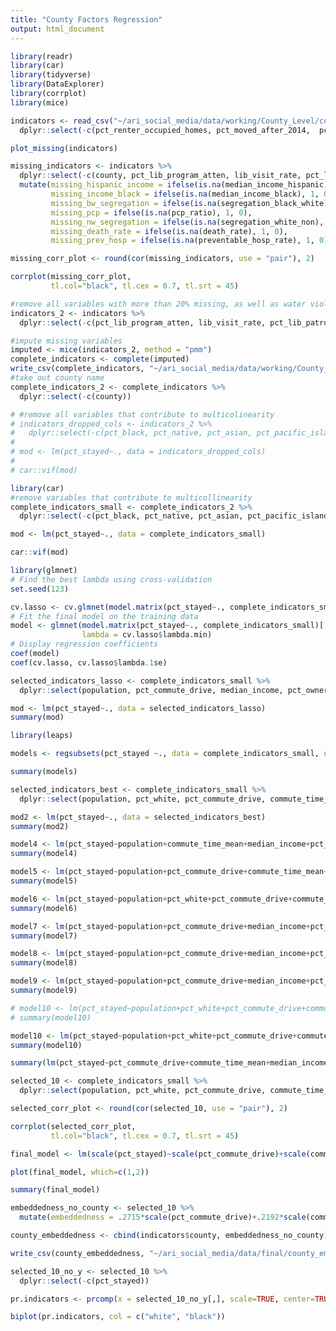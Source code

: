 ```yaml
---
title: "County Factors Regression"
output: html_document
---
```


```r
library(readr)
library(car)
library(tidyverse)
library(DataExplorer)
library(corrplot)
library(mice)
```

```r
indicators <- read_csv("~/ari_social_media/data/working/County_Level/county_level_indicators.csv") %>%
  dplyr::select(-c(pct_renter_occupied_homes, pct_moved_after_2014,  pct_moved_2010_2014, pct_moved_2000_2009, pct_moved_1990_1999, pct_moved_1980_1989, pct_moved_1979_earlier, pct_movers_within_county, pct_health_ins))

```

```r
plot_missing(indicators)

missing_indicators <- indicators %>%
  dplyr::select(-c(county, pct_lib_program_atten, lib_visit_rate, pct_lib_patrons, lib_hours_per_person, water_violations))%>%
  mutate(missing_hispanic_income = ifelse(is.na(median_income_hispanic), 1, 0),
         missing_income_black = ifelse(is.na(median_income_black), 1, 0),
         missing_bw_segregation = ifelse(is.na(segregation_black_white), 1, 0),
         missing_pcp = ifelse(is.na(pcp_ratio), 1, 0),
         missing_nw_segregation = ifelse(is.na(segregation_white_non), 1, 0),
         missing_death_rate = ifelse(is.na(death_rate), 1, 0),
         missing_prev_hosp = ifelse(is.na(preventable_hosp_rate), 1, 0))

missing_corr_plot <- round(cor(missing_indicators, use = "pair"), 2)

corrplot(missing_corr_plot,
         tl.col="black", tl.cex = 0.7, tl.srt = 45)
```

```r
#remove all variables with more than 20% missing, as well as water violations (appears to be missing not at random), and percent registered voted and percent less than high school (perfectly correlated with other variables)
indicators_2 <- indicators %>%
  dplyr::select(-c(pct_lib_program_atten, lib_visit_rate, pct_lib_patrons, lib_hours_per_person, water_violations, pct_reg_voted, pct_less_than_hs))

#impute missing variables
imputed <- mice(indicators_2, method = "pmm")
complete_indicators <- complete(imputed)
write_csv(complete_indicators, "~/ari_social_media/data/working/County_Level/county_level_indicators_w_imputation.csv")
#take out county name
complete_indicators_2 <- complete_indicators %>%
  dplyr::select(-c(county))
```



```r
# #remove all variables that contribute to multicolinearity
# indicators_dropped_cols <- indicators_2 %>%
#   dplyr::select(-c(pct_black, pct_native, pct_asian, pct_pacific_islander, pct_race_other, pct_private_health_ins, pct_public_health_ins, pct_some_college, pct_associates, pct_bachelors, pct_grad_degree, pct_hs_or_higher, pct_less_than_hs, pct_attained_hs, pct_fair_poor_health, pct_children_poverty, pct_food_insecure, median_income_white, median_income_black, median_income_hispanic, pct_child_food_insecure, pct_commute_drive, pct_commute_carpool, pct_commute_public, pct_commute_walk, pct_commute_other, pct_work_home, severe_housing_problems))
# 
# mod <- lm(pct_stayed~., data = indicators_dropped_cols)
# 
# car::vif(mod)
```

```r
library(car)
#remove variables that contribute to multicollinearity
complete_indicators_small <- complete_indicators_2 %>%
  dplyr::select(-c(pct_black, pct_native, pct_asian, pct_pacific_islander, pct_race_other, pct_commute_carpool, pct_commute_public, pct_commute_walk, pct_commute_other, pct_work_home, pct_private_health_ins, pct_public_health_ins, pct_attained_hs, pct_some_college, pct_associates, pct_bachelors, pct_grad_degree, pct_hs_or_higher, pct_college_or_higher, median_income_white, median_income_black, median_income_hispanic, pct_child_food_insecure, segregation_black_white, pct_registered, pct_children_poverty, pct_impoverished, pct_food_insecure, pct_fair_poor_health))

mod <- lm(pct_stayed~., data = complete_indicators_small)

car::vif(mod)
```

```r
library(glmnet)
# Find the best lambda using cross-validation
set.seed(123) 

cv.lasso <- cv.glmnet(model.matrix(pct_stayed~., complete_indicators_small)[,-1], complete_indicators_small$pct_stayed, alpha = 1, family = "gaussian")
# Fit the final model on the training data
model <- glmnet(model.matrix(pct_stayed~., complete_indicators_small)[,-1], complete_indicators_small$pct_stayed, alpha = 1, family = "gaussian",
                lambda = cv.lasso$lambda.min)
# Display regression coefficients
coef(model)
coef(cv.lasso, cv.lasso$lambda.1se)

selected_indicators_lasso <- complete_indicators_small %>%
  dplyr::select(population, pct_commute_drive, median_income, pct_owner_occupied_homes, pct_enrolled_prek, social_assoc_rate, segregation_white_non, segregation_white_non, pct_rural, pct_stayed)

mod <- lm(pct_stayed~., data = selected_indicators_lasso)
summary(mod)
```


```r
library(leaps)

models <- regsubsets(pct_stayed ~., data = complete_indicators_small, nvmax = 10, nbest=1)

summary(models)

selected_indicators_best <- complete_indicators_small %>%
  dplyr::select(population, pct_white, pct_commute_drive, commute_time_mean, median_income, pct_owner_occupied_homes, preventable_hosp_rate, air_pollution, segregation_white_non, pct_rural, pct_stayed)

mod2 <- lm(pct_stayed~., data = selected_indicators_best)
summary(mod2)
```

```r
model4 <- lm(pct_stayed~population+commute_time_mean+median_income+pct_owner_occupied_homes, data = complete_indicators_small)
summary(model4)

model5 <- lm(pct_stayed~population+pct_commute_drive+commute_time_mean+median_income+pct_owner_occupied_homes, data = complete_indicators_small)
summary(model5)

model6 <- lm(pct_stayed~population+pct_white+pct_commute_drive+commute_time_mean+median_income+pct_owner_occupied_homes, data = complete_indicators_small)
summary(model6)

model7 <- lm(pct_stayed~population+pct_commute_drive+median_income+pct_owner_occupied_homes+air_pollution+pct_rural+child_abuse_rate, data = complete_indicators_small)
summary(model7)

model8 <- lm(pct_stayed~population+pct_commute_drive+median_income+pct_owner_occupied_homes+air_pollution+segregation_white_non+pct_rural+child_abuse_rate, data = complete_indicators_small)
summary(model8)

model9 <- lm(pct_stayed~population+pct_commute_drive+median_income+pct_owner_occupied_homes+income_ratio+air_pollution+segregation_white_non+pct_rural+child_abuse_rate, data = complete_indicators_small)
summary(model9)

# model10 <- lm(pct_stayed~population+pct_white+pct_commute_drive+commute_time_mean+median_income+pct_owner_occupied_homes+preventable_hosp_rate+air_pollution+segregation_white_non+pct_rural, data = complete_indicators_small)
# summary(model10)

model10 <- lm(pct_stayed~population+pct_white+pct_commute_drive+commute_time_mean+median_income+income_ratio+air_pollution+segregation_white_non+pct_rural+pct_voted, data = complete_indicators_small)
summary(model10)
```

```r
summary(lm(pct_stayed~pct_commute_drive+commute_time_mean+median_income+income_ratio+air_pollution+pct_white+segregation_white_non+population+pct_rural+pct_voted, data = complete_indicators_small))

selected_10 <- complete_indicators_small %>%
  dplyr::select(population, pct_white, pct_commute_drive, commute_time_mean, median_income, income_ratio, air_pollution, segregation_white_non, pct_rural, pct_voted, pct_stayed)

selected_corr_plot <- round(cor(selected_10, use = "pair"), 2)

corrplot(selected_corr_plot,
         tl.col="black", tl.cex = 0.7, tl.srt = 45)

final_model <- lm(scale(pct_stayed)~scale(pct_commute_drive)+scale(commute_time_mean)+scale(median_income)+scale(income_ratio)+scale(air_pollution)+scale(pct_white)+scale(segregation_white_non)+scale(population)+scale(pct_rural)+scale(pct_voted), data = selected_10)

plot(final_model, which=c(1,2))

summary(final_model)

```

```r

embeddedness_no_county <- selected_10 %>%
  mutate(embeddedness = .2715*scale(pct_commute_drive)+.2192*scale(commute_time_mean)-.4399*scale(median_income)-.1851*scale(income_ratio)+.1279*scale(air_pollution)+.1552*scale(pct_white)+.1302*scale(segregation_white_non)+.2676*scale(population)+.3267*scale(pct_rural)+.1623*scale(pct_voted))

county_embeddedness <- cbind(indicators$county, embeddedness_no_county)

write_csv(county_embeddedness, "~/ari_social_media/data/final/county_embeddedness.csv")

```


```r
selected_10_no_y <- selected_10 %>%
  dplyr::select(-c(pct_stayed))

pr.indicators <- prcomp(x = selected_10_no_y[,], scale=TRUE, center=TRUE)

biplot(pr.indicators, col = c("white", "black"))

```